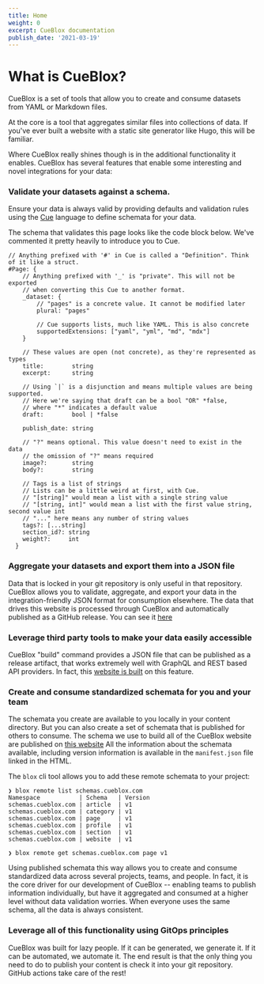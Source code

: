 ```yaml
---
title: Home
weight: 0
excerpt: CueBlox documentation
publish_date: '2021-03-19'
---
```


# What is CueBlox?

CueBlox is a set of tools that allow you to create and consume datasets from YAML or Markdown files.

At the core is a tool that aggregates similar files into collections of data. If you've ever built a website with a static site generator like Hugo, this will be familiar.

Where CueBlox really shines though is in the additional functionality it enables. CueBlox has several features that enable some interesting and novel integrations for your data:

### Validate your datasets against a schema.

Ensure your data is always valid by providing defaults and validation rules using the [Cue](https://cuelang.org) language to define schemata for your data.

The schema that validates this page looks like the code block below. We've commented it pretty heavily to introduce you to Cue.

```
// Anything prefixed with '#' in Cue is called a "Definition". Think of it like a struct.
#Page: {
    // Anything prefixed with '_' is "private". This will not be exported
    // when converting this Cue to another format.
  	_dataset: {
        // "pages" is a concrete value. It cannot be modified later
  		plural: "pages"

        // Cue supports lists, much like YAML. This is also concrete
  		supportedExtensions: ["yaml", "yml", "md", "mdx"]
  	}

    // These values are open (not concrete), as they're represented as types
  	title:        string
  	excerpt:      string

    // Using `|` is a disjunction and means multiple values are being supported.
    // Here we're saying that draft can be a bool "OR" *false,
    // where "*" indicates a default value
  	draft:        bool | *false

  	publish_date: string

    // "?" means optional. This value doesn't need to exist in the data
    // the omission of "?" means required
  	image?:       string
  	body?:        string

    // Tags is a list of strings
    // Lists can be a little weird at first, with Cue.
    // "[string]" would mean a list with a single string value
    // "[string, int]" would mean a list with the first value string, second value int
    // "..." here means any number of string values
  	tags?: [...string]
  	section_id?: string
  	weight?:     int
  }
```

### Aggregate your datasets and export them into a JSON file

Data that is locked in your git repository is only useful in that repository. CueBlox allows you to validate, aggregate, and export your data in the integration-friendly JSON format for consumption elsewhere. The data that drives this website is processed through CueBlox and automatically published as a GitHub release. You can see it [here](https://github.com/cueblox/blox/releases/tag/blox)

### Leverage third party tools to make your data easily accessible

CueBlox "build" command provides a JSON file that can be published as a release artifact, that works extremely well with GraphQL and REST based API providers. In fact, this [website is built](https://github.com/cueblox/blox/dogfood/) on this feature.

### Create and consume standardized schemata for you and your team

The schemata you create are available to you locally in your content directory. But you can also create a set of schemata that is published for others to consume. The schema we use to build all of the CueBlox website are published on [this website](https://schemas.cueblox.com/) All the information about the schemata available, including version information is available in the `manifest.json` file linked in the HTML.

The `blox` cli tool allows you to add these remote schemata to your project:

```
❯ blox remote list schemas.cueblox.com
Namespace           | Schema   | Version
schemas.cueblox.com | article  | v1
schemas.cueblox.com | category | v1
schemas.cueblox.com | page     | v1
schemas.cueblox.com | profile  | v1
schemas.cueblox.com | section  | v1
schemas.cueblox.com | website  | v1

❯ blox remote get schemas.cueblox.com page v1
```

Using published schemata this way allows you to create and consume standardized data across several projects, teams, and people. In fact, it is the core driver for our development of CueBlox -- enabling teams to publish information individually, but have it aggregated and consumed at a higher level without data validation worries. When everyone uses the same schema, all the data is always consistent.

### Leverage all of this functionality using GitOps principles

CueBlox was built for lazy people. If it can be generated, we generate it. If it can be automated, we automate it. The end result is that the only thing you need to do to publish your content is check it into your git repository. GitHub actions take care of the rest!
